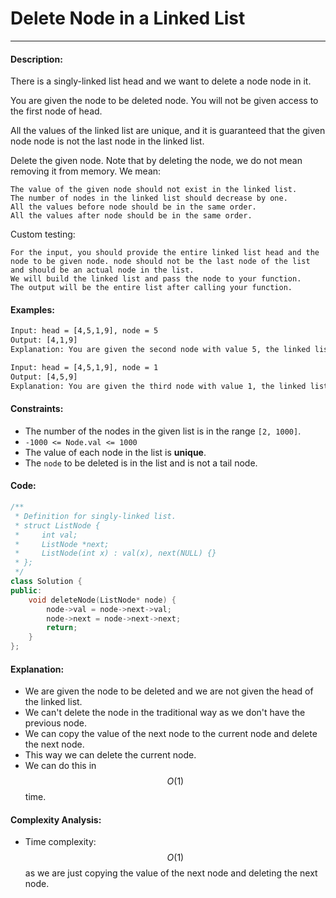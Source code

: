 # Delete Node in a Linked List

-----

#### Description: 

There is a singly-linked list head and we want to delete a node node in it.

You are given the node to be deleted node. You will not be given access to the first node of head.

All the values of the linked list are unique, and it is guaranteed that the given node node is not the last node in the linked list.

Delete the given node. Note that by deleting the node, we do not mean removing it from memory. We mean:

    The value of the given node should not exist in the linked list.
    The number of nodes in the linked list should decrease by one.
    All the values before node should be in the same order.
    All the values after node should be in the same order.

Custom testing:

    For the input, you should provide the entire linked list head and the node to be given node. node should not be the last node of the list and should be an actual node in the list.
    We will build the linked list and pass the node to your function.
    The output will be the entire list after calling your function.


#### Examples:

```txt
Input: head = [4,5,1,9], node = 5
Output: [4,1,9]
Explanation: You are given the second node with value 5, the linked list should become 4 -> 1 -> 9 after calling your function.
```

```txt
Input: head = [4,5,1,9], node = 1
Output: [4,5,9]
Explanation: You are given the third node with value 1, the linked list should become 4 -> 5 -> 9 after calling your function.
```

#### Constraints: 

- The number of the nodes in the given list is in the range ```[2, 1000]```.
- ```-1000 <= Node.val <= 1000```
- The value of each node in the list is **unique**.
- The ```node``` to be deleted is in the list and is not a tail node.

#### Code: 

```cpp
/**
 * Definition for singly-linked list.
 * struct ListNode {
 *     int val;
 *     ListNode *next;
 *     ListNode(int x) : val(x), next(NULL) {}
 * };
 */
class Solution {
public:
    void deleteNode(ListNode* node) {
        node->val = node->next->val;
        node->next = node->next->next;
        return;
    }
};      
```

#### Explanation:

- We are given the node to be deleted and we are not given the head of the linked list.
- We can't delete the node in the traditional way as we don't have the previous node.
- We can copy the value of the next node to the current node and delete the next node.
- This way we can delete the current node.
- We can do this in $$O(1)$$ time.

#### Complexity Analysis:

- Time complexity: $$O(1)$$ as we are just copying the value of the next node and deleting the next node.
